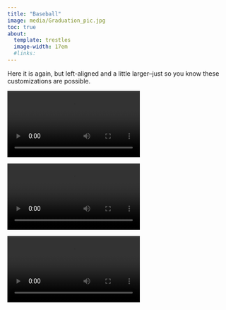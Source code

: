 ```yaml
---
title: "Baseball"
image: media/Graduation_pic.jpg
toc: true
about:
  template: trestles
  image-width: 17em
  #links: 
---
```


Here it is again, but left-aligned and a little larger--just so you know these customizations are possible.

![](images/Izack Takazawa 2023-2024 (1).mp4){fig-align="left"}

![](images/Izack Takazawa 2023-2024.mp4){fig-align="center"}

![](images/Izack Takazawa 2023-2024.mp4){fig-align="center"}
